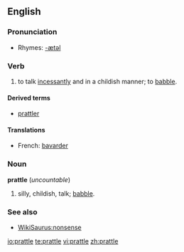 ==English==

===Pronunciation===
*Rhymes: [[Rhymes:English:-ætəl|-ætəl]]

===Verb===
{{en-verb|prattl|ing}}

# to talk [[incessantly]] and in a childish manner; to [[babble]].

====Derived terms====
*[[prattler]]

====Translations====
*French: [[bavarder]]

===Noun===
'''prattle''' (''uncountable'')

#silly, childish, talk; [[babble]].

===See also===
*[[WikiSaurus:nonsense]]

[[io:prattle]]
[[te:prattle]]
[[vi:prattle]]
[[zh:prattle]]